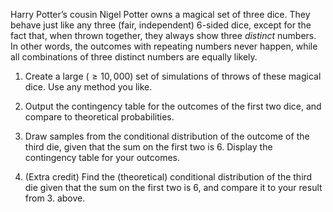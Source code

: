 Harry Potter's cousin Nigel Potter owns a magical set of three dice. They behave just like any three (fair, independent) 6-sided dice, except for the fact that, when thrown together, they always show three *distinct* numbers. In other words, the outcomes with repeating numbers never happen, while all combinations of three distinct numbers are equally likely. 

1. Create a large ($\ge 10,000$) set of simulations of throws of these magical dice. Use any method you like. 

2. Output the contingency table for the outcomes of the first two dice, and compare to theoretical probabilities. 

3. Draw samples from the  conditional distribution of the outcome of the third die, given that the sum on the first two is $6$. Display the contingency table for your outcomes.  

4. (Extra credit) Find the (theoretical) conditional distribution of the third die given that the sum on the first two is $6$, and compare it to your result from 3. above. 
